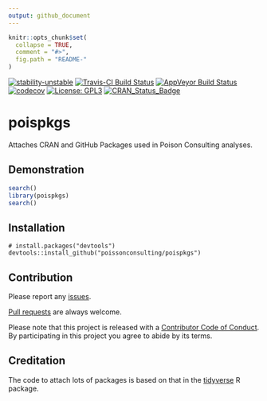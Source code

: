 ```yaml
---
output: github_document
---
```


<!-- README.md is generated from README.Rmd. Please edit that file -->

```r
knitr::opts_chunk$set(
  collapse = TRUE,
  comment = "#>",
  fig.path = "README-"
)
```

[![stability-unstable](https://img.shields.io/badge/stability-unstable-yellow.svg)](https://github.com/joethorley/stability-badges#unstable)
[![Travis-CI Build Status](https://travis-ci.org/poissonconsulting/poispkgs.svg?branch=master)](https://travis-ci.org/poissonconsulting/poispkgs)
[![AppVeyor Build Status](https://ci.appveyor.com/api/projects/status/github/poissonconsulting/poispkgs?branch=master&svg=true)](https://ci.appveyor.com/project/poissonconsulting/poispkgs)
[![codecov](https://codecov.io/gh/poissonconsulting/poispkgs/branch/master/graph/badge.svg)](https://codecov.io/gh/poissonconsulting/poispkgs)
[![License: GPL3](https://img.shields.io/badge/License-GPL3-blue.svg)](https://opensource.org/licenses/GPL-3.0)
[![CRAN_Status_Badge](http://www.r-pkg.org/badges/version/poispkgs)](https://cran.r-project.org/package=poispkgs)

# poispkgs

Attaches CRAN and GitHub Packages used in Poison Consulting analyses.

## Demonstration
```r
search()
library(poispkgs)
search()
```

## Installation

```
# install.packages("devtools")
devtools::install_github("poissonconsulting/poispkgs")
```

## Contribution

Please report any [issues](https://github.com/poissonconsulting/poispkgs/issues).

[Pull requests](https://github.com/poissonconsulting/poispkgs/pulls) are always welcome.

Please note that this project is released with a [Contributor Code of Conduct](CONDUCT.md). By participating in this project you agree to abide by its terms.

## Creditation

The code to attach lots of packages is based on that in the [tidyverse](https://github.com/tidyverse/tidyverse) R package.
